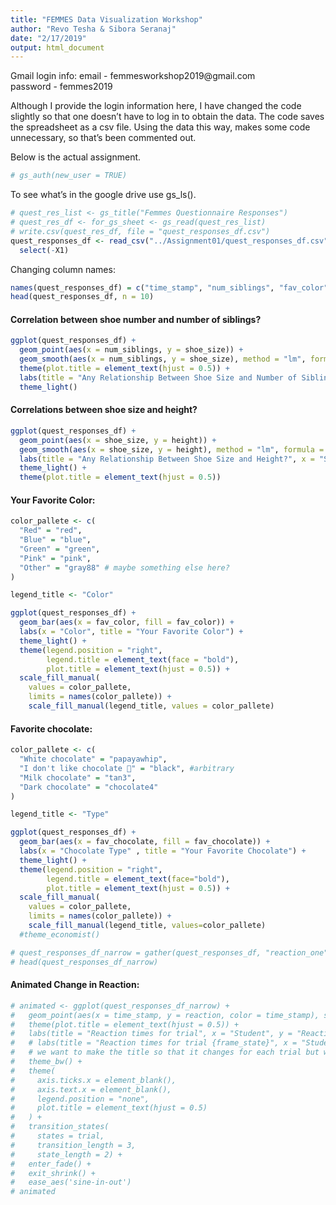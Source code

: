 ```yaml
---
title: "FEMMES Data Visualization Workshop"
author: "Revo Tesha & Sibora Seranaj"
date: "2/17/2019"
output: html_document
---
```



Gmail login info:
email - femmesworkshop2019@gmail.com
<br/>
password - femmes2019

Although I provide the login information here, I have changed the code slightly
so that one doesn't have to log in to obtain the data. The code saves the spreadsheet
as a csv file. Using the data this way, makes some code unnecessary, so that's been
commented out.

Below is the actual assignment.

```r
# gs_auth(new_user = TRUE)
```

To see what's in the google drive use gs_ls().
```r
# quest_res_list <- gs_title("Femmes Questionnaire Responses")
# quest_res_df <- for_gs_sheet <- gs_read(quest_res_list)
# write.csv(quest_res_df, file = "quest_responses_df.csv")
quest_responses_df <- read_csv("../Assignment01/quest_responses_df.csv") %>%
  select(-X1)
```

Changing column names:
```r
names(quest_responses_df) = c("time_stamp", "num_siblings", "fav_color", "height", "shoe_size", "fav_chocolate", "fav_pet", "fav_season", "day_old") #"reaction_one", "reaction_two", "reaction_three", "reaction_four")
head(quest_responses_df, n = 10)
```

#### Correlation between shoe number and number of siblings?
```r
ggplot(quest_responses_df) +
  geom_point(aes(x = num_siblings, y = shoe_size)) +
  geom_smooth(aes(x = num_siblings, y = shoe_size), method = "lm", formula = y ~ x, se = F) +
  theme(plot.title = element_text(hjust = 0.5)) +
  labs(title = "Any Relationship Between Shoe Size and Number of Siblings?", x = "Number of Siblings", y = "Shoe Size") +
  theme_light()
```

#### Correlations between shoe size and height?
```r
ggplot(quest_responses_df) + 
  geom_point(aes(x = shoe_size, y = height)) +
  geom_smooth(aes(x = shoe_size, y = height), method = "lm", formula = y ~ x, se = F) +
  labs(title = "Any Relationship Between Shoe Size and Height?", x = "Shoe Size", y = "Height") +
  theme_light() +
  theme(plot.title = element_text(hjust = 0.5))
```

#### Your Favorite Color:
```r

color_pallete <- c(
  "Red" = "red",
  "Blue" = "blue",
  "Green" = "green",
  "Pink" = "pink",
  "Other" = "gray88" # maybe something else here?
)

legend_title <- "Color"

ggplot(quest_responses_df) + 
  geom_bar(aes(x = fav_color, fill = fav_color)) +
  labs(x = "Color", title = "Your Favorite Color") +
  theme_light() +
  theme(legend.position = "right",
        legend.title = element_text(face = "bold"),
        plot.title = element_text(hjust = 0.5)) +
  scale_fill_manual(
    values = color_pallete,
    limits = names(color_pallete)) +
    scale_fill_manual(legend_title, values = color_pallete)
```

#### Favorite chocolate:
```r
color_pallete <- c(
  "White chocolate" = "papayawhip",
  "I don't like chocolate 😬" = "black", #arbitrary
  "Milk chocolate" = "tan3",
  "Dark chocolate" = "chocolate4"
)

legend_title <- "Type"

ggplot(quest_responses_df) +
  geom_bar(aes(x = fav_chocolate, fill = fav_chocolate)) +
  labs(x = "Chocolate Type" , title = "Your Favorite Chocolate") +
  theme_light() +
  theme(legend.position = "right",
        legend.title = element_text(face="bold"),
        plot.title = element_text(hjust = 0.5)) +
  scale_fill_manual(
    values = color_pallete,
    limits = names(color_pallete)) +
    scale_fill_manual(legend_title, values=color_pallete)
  #theme_economist()
```

```r
# quest_responses_df_narrow = gather(quest_responses_df, "reaction_one", "reaction_two", "reaction_three", "reaction_four", key = "trial", value = "reaction")
# head(quest_responses_df_narrow)
```

#### Animated Change in Reaction:
```r
# animated <- ggplot(quest_responses_df_narrow) + 
#   geom_point(aes(x = time_stamp, y = reaction, color = time_stamp), size = 3) +
#   theme(plot.title = element_text(hjust = 0.5)) +
#   labs(title = "Reaction times for trial", x = "Student", y = "Reaction times") +
#   # labs(title = "Reaction times for trial {frame_state}", x = "Student", y = "Reaction times")
#   # we want to make the title so that it changes for each trial but we don't know how to
#   theme_bw() +
#   theme(
#     axis.ticks.x = element_blank(),
#     axis.text.x = element_blank(),
#     legend.position = "none",
#     plot.title = element_text(hjust = 0.5)
#   ) +
#   transition_states(
#     states = trial,  
#     transition_length = 3,
#     state_length = 2) + 
#   enter_fade() +
#   exit_shrink() +
#   ease_aes('sine-in-out')
# animated
```
